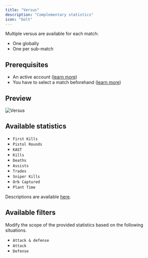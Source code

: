 ```yaml
---
title: "Versus"
description: "Complementary statistics"
icon: "bolt"
---
```


Multiple versus are available for each match:
- One globally
- One per sub-match

## Prerequisites

- An active account ([learn more](/get-started/setup))
- You have to select a match beforehand ([learn more](/core/match/root))

## Preview

<Frame>
    <img
        src="./images/versus/component.png"
        alt="Versus"
    />
</Frame>

## Available statistics

- `First Kills`
- `Pistol Rounds`
- `KAST`
- `Kills`
- `Deaths`
- `Assists`
- `Trades`
- `Sniper Kills`
- `Orb Captured`
- `Plant Time`

Descriptions are available [here](/core/statistics-meaning).

## Available filters

Modify the scope of the provided statistics based on the following situations.
- `Attack & defense`
- `Attack`
- `Defense`
